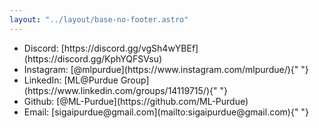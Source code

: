 ```yaml
---
layout: "../layout/base-no-footer.astro"
---
```



<ContentSection title="Contact Us">
  <ul>
    <li>Discord: [https://discord.gg/vgSh4wYBEf](https://discord.gg/KphYQFSVsu)</li>
    <li>
      Instagram: [@mlpurdue](https://www.instagram.com/mlpurdue/){" "}
    </li>
    <li>
      LinkedIn: [ML@Purdue Group](https://www.linkedin.com/groups/14119715/){" "}
    </li>
    <li>Github: [@ML-Purdue](https://github.com/ML-Purdue)</li>
    <li>Email: [sigaipurdue@gmail.com](mailto:sigaipurdue@gmail.com){" "}</li>
  </ul>
</ContentSection>
